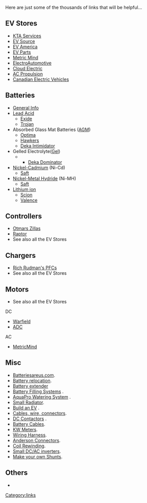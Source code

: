 Here are just some of the thousands of links that will be helpful...

== EV Stores ==
*[http://www.kta-ev.com KTA Services]
*[http://www.evsource.com EV Source]
*[http://www.ev-america.com EV America]
*[http://www.evparts.com/ EV Parts]
*[http://www.metricmind.com/index1.htm Metric Mind]
*[http://electroauto.com/ ElectroAutomotive]
*[http://www.cloudelectric.com/ Cloud Electric]
*[http://acpropulsion.com/ AC Propulsion]
*[http://www.canev.com/ Canadian Electric Vehicles]

== Batteries ==
*[http://www.thermoanalytics.com/support/publications/batterytypesdoc.html General Info]
*[[Lead Acid]]
**[http://www.exideworld.com/ Exide] 
**[http://www.trojanbattery.com Trojan] 
*Absorbed Glass Mat Batteries ([[AGM]])
**[http://www.remybattery.com/ Optima]     
**[http://www.enersysreservepower.com/ Hawkers]
**[http://www.eastpenn-deka.com/ Deka Intimidator]
*Gelled Electrolyte([[Gel]])
***[http://www.eastpenn-deka.com/ Deka Dominator] 
*[[Nickel-Cadmium]] (Ni-Cd)
**[http://www.saftbatteries.com/ Saft]
*[[Nickel-Metal Hydride]] (Ni-MH) 
**[http://www.saftbatteries.com/ Saft]  
*[[Lithium ion]]  
**[http://www.sionpower.com/ Scion]   
**[http://www.valence.com/ Valence]

== Controllers ==
*[http://www.cafeelectric.com/ Otmars Zillas] 
*[http://www.dcpowersystems.com/ Raptor]   
*See also all the EV Stores     
          
== Chargers ==
*[http://www.manzanitamicro.com/ Rich Rudman's PFCs]  
*See also all the EV Stores     
          

== Motors ==
*See also all the EV Stores
DC  
*[http://www.warfieldelectric.com Warfield]
*[http://www.adcmotors.com ADC]   
AC  
*[http://www.metricmind.com/index1.htm MetricMind]

== Misc ==
*[http://www.batteriesareus.com Batteriesareus.com].
*[http://www.timskelton.com/lightning/race_prep/weight/battery_relocate.htm Battery relocation].
*[http://www.sfxperformance.com/parts/AUM9202.htm Battery extender]
*[http://www.batteryfillingsystems.com/ Battery Filling Systems] .
*[http://www.aquapro.net/index.html AquaPro Watering System]  .
*[http://www.aquastealth.com/ Small Radiator].  
*[http://www.evadc.org/build_an_ev.html Build an EV] .
*[http://www.quickcable.com/ Cables, wire, connectors].    
*[http://www.curtisinst.com/ DC Contactors] .  
*[http://www.eastpenn-deka.com Battery Cables].    
*[http://www.hialeahmeter.com/ KW Meters].   
*[http://kwikwire.com/ Wiring Harness].  
*[http://www.powerwerx.com/ Anderson Connectors].  
*[http://www.qsl.net/ki7cx/Coilrewind.htm Coil Rewinding].   
*[http://www.zbattery.com/zbattery/aed75.html Small DC/AC inverters].   
*[http://www.uoguelph.ca/~antoon/gadgets/shunts/shunts.html Make your own Shunts].
== Others ==
* {{wikipedia|RC_car}}
[[Category:links]]
